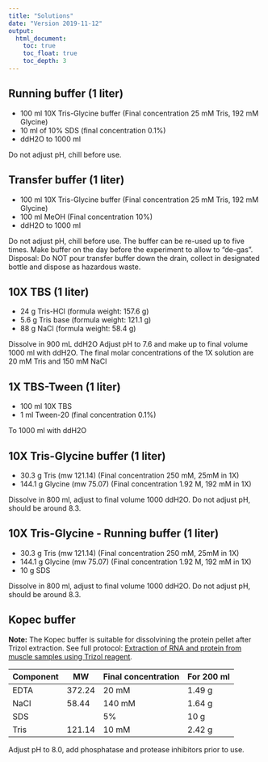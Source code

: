 ```yaml
---
title: "Solutions"
date: "Version 2019-11-12"
output:
  html_document:
    toc: true
    toc_float: true
    toc_depth: 3
---
```


## Running buffer (1 liter)

* 100 ml 10X Tris-Glycine buffer (Final concentration 25 mM Tris, 192 mM Glycine)
* 10 ml of 10% SDS (final concentration 0.1%)
* ddH2O to 1000 ml

Do not adjust pH, chill before use.

## Transfer buffer (1 liter)

* 100 ml 10X Tris-Glycine buffer (Final concentration 25 mM Tris, 192 mM Glycine)
* 100 ml MeOH (Final concentration 10%)
* ddH2O to 1000 ml

Do not adjust pH, chill before use. The buffer can be re-used up to five times. Make buffer on the day before the experiment to allow to “de-gas”. Disposal: Do NOT pour transfer buffer down the drain, collect in designated bottle and dispose as hazardous waste.


## 10X TBS (1 liter)

* 24 g Tris-HCl (formula weight: 157.6 g)
* 5.6 g Tris base (formula weight: 121.1 g)
* 88 g NaCl (formula weight: 58.4 g)

Dissolve in 900 mL ddH2O
Adjust pH to 7.6 and make up to final volume 1000 ml with ddH2O. The final molar concentrations of the 1X solution are 20 mM Tris and 150 mM NaCl


## 1X TBS-Tween (1 liter)

* 100 ml 10X TBS
* 1 ml Tween-20 (final concentration 0.1%)

To 1000 ml with ddH2O


## 10X Tris-Glycine buffer (1 liter)

* 30.3 g Tris (mw 121.14) (Final concentration 250 mM, 25mM in 1X)
* 144.1 g Glycine (mw 75.07) (Final concentration 1.92 M, 192 mM in 1X)

Dissolve in 800 ml, adjust to final volume 1000 ddH2O. Do not adjust pH, should be around 8.3.

## 10X Tris-Glycine - Running buffer (1 liter)

* 30.3 g Tris (mw 121.14) (Final concentration 250 mM, 25mM in 1X)
* 144.1 g Glycine (mw 75.07) (Final concentration 1.92 M, 192 mM in 1X)
* 10 g SDS

Dissolve in 800 ml, adjust to final volume 1000 ddH2O. Do not adjust pH, should be around 8.3.

## Kopec buffer

**Note:** The Kopec buffer is suitable for dissolvining the protein pellet after Trizol extraction. See full protocol: [Extraction of RNA and protein from muscle samples using Trizol reagent](pr_trizol_ver_20191111.html).

|Component     |MW	|Final concentration   |For 200 ml |
|--------------|--------|----------------------|-----------|
|EDTA	|372.24	|20 mM	|1.49 g|
|NaCl	|58.44	|140 mM	|1.64 g|
|SDS	|	|5%	|10 g|
|Tris 	|121.14	|10 mM	|2.42 g|

Adjust pH to 8.0, add phosphatase and protease inhibitors prior to use.



